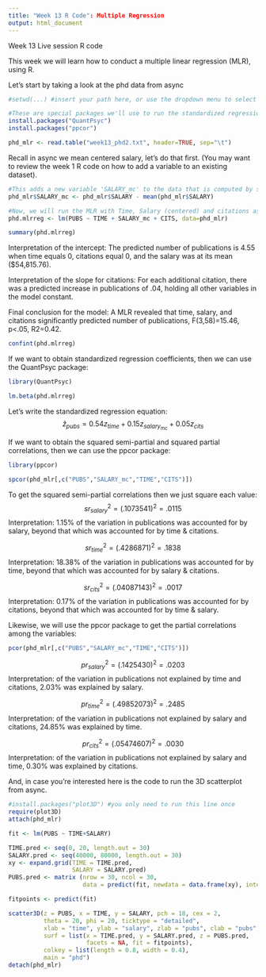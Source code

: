 ```yaml
---
title: "Week 13 R Code": Multiple Regression
output: html_document
---
```


Week 13 Live session R code

This week we will learn how to conduct a multiple linear regression (MLR), using R.

Let's start by taking a look at the phd data from async
```r
#setwd(...) #insert your path here, or use the dropdown menu to select the folder

#These are special packages we'll use to run the standardized regression and obtain the partial correlation coefficients. You will only need to run this code once per R session.
install.packages("QuantPsyc")
install.packages("ppcor")

phd_mlr <- read.table("week13_phd2.txt", header=TRUE, sep="\t")
```

Recall in async we mean centered salary, let's do that first. (You may want to review the week 1 R code on how to add a variable to an existing dataset).
```r
#This adds a new variable 'SALARY_mc' to the data that is computed by subtracting the mean salary from each of the salary values.
phd_mlr$SALARY_mc <- phd_mlr$SALARY - mean(phd_mlr$SALARY)

#Now, we will run the MLR with Time, Salary (centered) and citations as predictors for # of pubs
phd.mlrreg <- lm(PUBS ~ TIME + SALARY_mc + CITS, data=phd_mlr)

summary(phd.mlrreg)
```

Interpretation of the intercept: The predicted number of publications is 4.55 when time equals 0, citations equal 0, and the salary was at its mean ($54,815.76).

Interpretation of the slope for citations: For each additional citation, there was a predicted increase in publications of .04, holding all other variables in the model constant.

Final conclusion for the model: A MLR revealed that time, salary, and citations significantly predicted number of publications, F(3,58)=15.46, p<.05, R2=0.42.

```r
confint(phd.mlrreg)
```

If we want to obtain standardized regression coefficients, then we can use the QuantPsyc package:

```r
library(QuantPsyc)

lm.beta(phd.mlrreg)
```

Let's write the standardized regression equation:
$$\hat{z}_{pubs} = 0.54z_{time} + 0.15z_{salary_{mc}} + 0.05z_{cits}$$

If we want to obtain the squared semi-partial and squared partial correlations, then we can use the ppcor package:
```r
library(ppcor)

spcor(phd_mlr[,c("PUBS","SALARY_mc","TIME","CITS")])
```
To get the squared semi-partial correlations then we just square each value:
$${sr}_{salary}^2 = (.1073541)^2 = .0115$$
Interpretation: 1.15% of the variation in publications was accounted for by salary, beyond that which was accounted for by time & citations.

$${sr}_{time}^2 = (.4286871)^2 = .1838$$
Interpretation: 18.38% of the variation in publications was accounted for by time, beyond that which was accounted for by salary & citations.

$${sr}_{cits}^2 = (.04087143)^2 = .0017$$
Interpretation: 0.17% of the variation in publications was accounted for by citations, beyond that which was accounted for by time & salary.


Likewise, we will use the ppcor package to get the partial correlations among the variables:
```r
pcor(phd_mlr[,c("PUBS","SALARY_mc","TIME","CITS")])
```

$${pr}_{salary}^2 = (.1425430)^2 =.0203$$
Interpretation: of the variation in publications not explained by time and citations, 2.03% was explained by salary.

$${pr}_{time}^2 = (.49852073)^2 = .2485$$
Interpretation: of the variation in publications not explained by salary and citations, 24.85% was explained by time.

$${pr}_{cits}^2 = (.05474607)^2 = .0030$$
Interpretation: of the variation in publications not explained by salary and time, 0.30% was explained by citations. 

And, in case you're interested here is the code to run the 3D scatterplot from async.
```r
#install.packages("plot3D") #you only need to run this line once
require(plot3D)
attach(phd_mlr)

fit <- lm(PUBS ~ TIME+SALARY)

TIME.pred <- seq(0, 20, length.out = 30)
SALARY.pred <- seq(40000, 80000, length.out = 30)
xy <- expand.grid(TIME = TIME.pred, 
                  SALARY = SALARY.pred)
PUBS.pred <- matrix (nrow = 30, ncol = 30, 
                     data = predict(fit, newdata = data.frame(xy), interval = "prediction"))

fitpoints <- predict(fit) 

scatter3D(z = PUBS, x = TIME, y = SALARY, pch = 18, cex = 2, 
          theta = 20, phi = 20, ticktype = "detailed",
          xlab = "time", ylab = "salary", zlab = "pubs", clab = "pubs", 
          surf = list(x = TIME.pred, y = SALARY.pred, z = PUBS.pred, 
                      facets = NA, fit = fitpoints),
          colkey = list(length = 0.8, width = 0.4),            
          main = "phd")
detach(phd_mlr)
```
